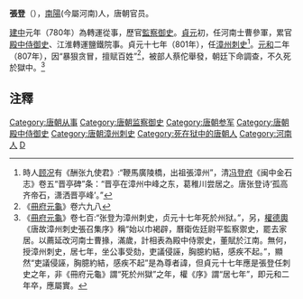 '''張登'''（{{bd|8世纪||807年||}}），[[南陽郡|南陽]](今屬河南)人，唐朝官员。

[[建中_(唐朝)|建中]]元年（780年）為轉運從事，歷官[[監察御史|監察御史]]。[[貞元_(唐朝)|貞元]]初，任河南士曹參軍，累官[[殿中侍御史|殿中侍御史]]、江淮轉運鹽鐵院事。貞元十七年（801年），任[[漳州_(古代)|漳州]][[刺史|刺史]]<ref>時人[[顾况|顾况]]有《酬张九使君》:“鞭馬廣陵橋，出祖張漳州”，清[[冯登府|冯登府]]《闽中金石志》卷五“晋亭碑”条：“晋亭在漳州中峰之东，葛稚川尝居之。唐张登诗‘孤高齐帝石，潇洒晋亭峰’。”</ref>。[[元和_(唐朝)|元和]]二年（807年），因“暴狠贪冒，擅赋百姓”<ref>《[[冊府元龜|冊府元龜]]》卷六九八</ref>，被部人蔡佗舉發，朝廷下命調查，不久死於獄中。<ref>《[[冊府元龜|冊府元龜]]》卷七百:“张登为漳州刺史，贞元十七年死於州狱。”，另，[[權德輿|權德輿]]《唐故漳州刺史張召集序》稱“始以巾褐辟，曆衛佐廷尉平監察禦史，罷去家居。以薦延改河南士曹掾，滿歲，計相表為殿中侍禦史，董賦於江南。無何，授漳州刺史，居七年，坐公事受劾，吏議侵誣，胸臆約結，感疾不起。”，顯然“吏議侵誣，胸臆約結，感疾不起”是為尊者諱，但貞元十七年應是張登任刺史之年，非《冊府元龜》謂“死於州獄”之年，權《序》謂“居七年”，即元和二年卒，應屬實。</ref>

==注釋==
{{reflist}}
{{唐朝人小作品}}
{{DEFAULTSORT:Z}}
[[Category:唐朝从事|Category:唐朝从事]]
[[Category:唐朝监察御史|Category:唐朝监察御史]]
[[Category:唐朝参军|Category:唐朝参军]]
[[Category:唐朝殿中侍御史|Category:唐朝殿中侍御史]]
[[Category:唐朝漳州刺史|Category:唐朝漳州刺史]]
[[Category:死在狱中的唐朝人|Category:死在狱中的唐朝人]]
[[Category:河南人|Category:河南人]]
[[Category:张姓|D]]